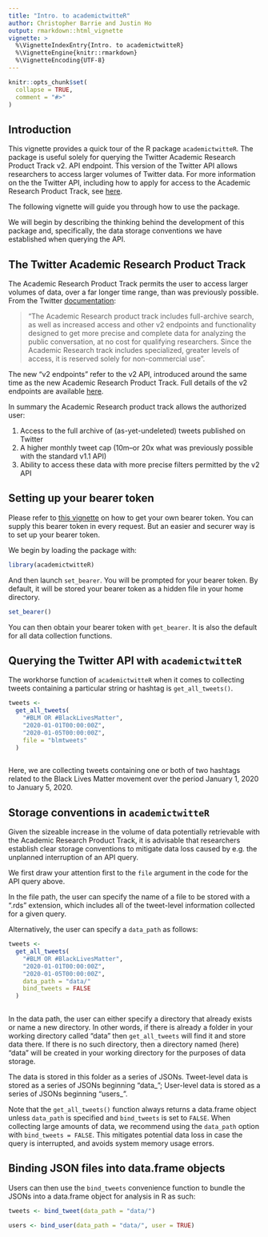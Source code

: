 ```yaml
---
title: "Intro. to academictwitteR"
author: Christopher Barrie and Justin Ho
output: rmarkdown::html_vignette
vignette: >
  %\VignetteIndexEntry{Intro. to academictwitteR}
  %\VignetteEngine{knitr::rmarkdown}
  %\VignetteEncoding{UTF-8}
---
```


```r
knitr::opts_chunk$set(
  collapse = TRUE,
  comment = "#>"
)
```

## Introduction

This vignette provides a quick tour of the R package `academictwitteR`. The package is useful solely for querying the Twitter Academic Research Product Track v2. API endpoint. This version of the Twitter API allows researchers to access larger volumes of Twitter data. For more information on the the Twitter API, including how to apply for access to the Academic Research Product Track, see [here](https://developer.twitter.com/en/solutions/academic-research/products-for-researchers).

The following vignette will guide you through how to use the package.

We will begin by describing the thinking behind the development of this package and, specifically, the data storage conventions we have established when querying the API.

## The Twitter Academic Research Product Track

The Academic Research Product Track permits the user to access larger volumes of data, over a far longer time range, than was previously possible. From the Twitter [documentation](https://developer.twitter.com/en/solutions/academic-research/application-info):

> "The Academic Research product track includes full-archive search, as well as increased access and other v2 endpoints and functionality designed to get more precise and complete data for analyzing the public conversation, at no cost for qualifying researchers. Since the Academic Research track includes specialized, greater levels of access, it is reserved solely for non-commercial use".

The new "v2 endpoints" refer to the v2 API, introduced around the same time as the new Academic Research Product Track. Full details of the v2 endpoints are available [here](https://developer.twitter.com/en/docs/twitter-api/early-access).

In summary the Academic Research product track allows the authorized user:

1. Access to the full archive of (as-yet-undeleted) tweets published on Twitter
2. A higher monthly tweet cap (10m--or 20x what was previously possible with the standard v1.1 API)
3. Ability to access these data with more precise filters permitted by the v2 API

## Setting up your bearer token

Please refer to [this vignette](academictwitteR-auth.html) on how to get your own bearer token. You can supply this bearer token in every request. But an easier and securer way is to set up your bearer token.

We begin by loading the package with:

```r
library(academictwitteR)
```

And then launch `set_bearer`. You will be prompted for your bearer token. By default, it will be stored your bearer token as a hidden file in your home directory.

```r
set_bearer()
```

You can then obtain your bearer token with `get_bearer`. It is also the default for all data collection functions.

## Querying the Twitter API with `academictwitteR`

The workhorse function of `academictwitteR` when it comes to collecting tweets containing a particular string or hashtag is `get_all_tweets()`.

```r

tweets <-
  get_all_tweets(
    "#BLM OR #BlackLivesMatter",
    "2020-01-01T00:00:00Z",
    "2020-01-05T00:00:00Z",
    file = "blmtweets"
  )
  
```

Here, we are collecting tweets containing one or both of two hashtags related to the Black Lives Matter movement over the period January 1, 2020 to January 5, 2020. 

## Storage conventions in `academictwitteR`

Given the sizeable increase in the volume of data potentially retrievable with the Academic Research Product Track, it is advisable that researchers establish clear storage conventions to mitigate data loss caused by e.g. the unplanned interruption of an API query.

We first draw your attention first to the `file` argument in the code for the API query above.

In the file path, the user can specify the name of a file to be stored with a ".rds" extension, which includes all of the tweet-level information collected for a given query.

Alternatively, the user can specify a `data_path` as follows:

```r

tweets <-
  get_all_tweets(
    "#BLM OR #BlackLivesMatter",
    "2020-01-01T00:00:00Z",
    "2020-01-05T00:00:00Z",
    data_path = "data/"
    bind_tweets = FALSE
  )
  
```

In the data path, the user can either specify a directory that already exists or name a new directory. In other words, if there is already a folder in your working directory called "data" then `get_all_tweets` will find it and store data there. If there is no such directory, then a directory named (here) "data" will be created in your working directory for the purposes of data storage.

The data is stored in this folder as a series of JSONs. Tweet-level data is stored as a series of JSONs beginning "data_"; User-level data is stored as a series of JSONs beginning "users_".

Note that the `get_all_tweets()` function always returns a data.frame object unless `data_path` is specified and `bind_tweets` is set to `FALSE`. When collecting large amounts of data, we recommend using the `data_path` option with `bind_tweets = FALSE`. This mitigates potential data loss in case the query is interrupted, and avoids system memory usage errors.

## Binding JSON files into data.frame objects

Users can then use the `bind_tweets` convenience function to bundle the JSONs into a data.frame object for analysis in R as such:

```r
tweets <- bind_tweet(data_path = "data/")
```

```r
users <- bind_user(data_path = "data/", user = TRUE)
```
